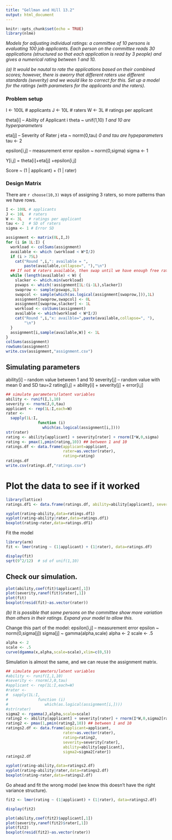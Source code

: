 ```yaml
---
title: "Gellman and Hill 13.2"
output: html_document
---
```


```r
knitr::opts_chunk$set(echo = TRUE)
library(nlme)

```

_Models for adjusting individual ratings:  a committee of 10 persons is evaluating 100 job applicants.  Each person on the committee reads 30 applications (structured so that each application is read by 3 people) and gives a numerical rating between 1 and 10._

_(a) It would be nautal to rate the applications based on their combined scores; however, there is aworry that different raters use different standards (severity) and we would like to correct for this.  Set up a model for the ratings (with parameters for the applicants and the raters)._

### Problem setup 
I <- 100L # applicants
J <- 10L  # raters
W <- 3L   # ratings per applicant

theta[i] -- Ability of Applicant i
theta ~ unif(1,10)  _1 and 10 are hyperparameters_

eta[j] -- Severity of Rater j
eta ~ norm(0,tau) _0 and tau are hypeparameters_
tau <- 2

epsilon[i,j] -- measurement error
epsilon ~ norm(0,sigma)
sigma <- 1

Y[i,j] = theta[i]+eta[j] +epsilon[i,j]

Score ~ (1 | applicant) + (1 | rater)

### Design Matrix

There are `r choose(10,3)` ways of assigning 3 raters, so more patterns than we have rows.

```r
I <- 100L # applicants
J <- 10L  # raters
W <- 3L   # ratings per applicant
tau <- 2  # SD of raters
sigma <- 1 # Error SD

assignment <- matrix(0L,I,J)
for (i in 1L:I) {
  workload <- colSums(assignment)
  available <- which (workload < W*I/J)
  if (i > 75L)
    cat("Round ",i,": available = ",
        paste(available,collapse=", "),"\n")
  ## If not W raters available, then swap until we have enough free raters.
  while (length(available) < W) {
    slacker <- which.min(workload)
    pswaps <- which(!assignment[1L:(i-1L),slacker])
    swaprow <- sample(pswaps,1L)
    swapcol <- sample(which(as.logical(assignment[swaprow,])),1L)
    assignment[swaprow,swapcol] <- 0L
    assignment[swaprow,slacker] <- 1L
    workload <- colSums(assignment)
    available <- which(workload < W*I/J)
    cat("Round ",i,"x: availble=",paste(available,collapse=", "),
        "\n")
  } 
  assignment[i,sample(available,W)] <- 1L
}
colSums(assignment)
rowSums(assignment)
write.csv(assignment,"assignment.csv")
```

## Simulating parameters
ability[i] -- random value between 1 and 10
severity[j] -- random value with mean 0 and SD tau=2
rating[i,j] = ability[i] + severity[j] + error[i,j]



```r
## simulate parameters/latent variables
ability <- runif(I,1,10)
severity <- rnorm(J,0,tau)
applicant <- rep(1L:I,each=W)
rater <- 
  sapply(1L:I,
              function (i) 
                which(as.logical(assignment[i,])))
str(rater)
rating <- ability[applicant] + severity[rater] + rnorm(I*W,0,sigma)
rating <- pmax(1,pmin(rating,10)) ## between 1 and 10
ratings.df <- data.frame(applicant=applicant,
                         rater=as.vector(rater), 
                         rating=rating)
ratings.df
write.csv(ratings.df,"ratings.csv")

```
# Plot the data to see if it worked
```r
library(lattice)
ratings.df1 <- data.frame(ratings.df, ability=ability[applicant], severity=severity[rater])

```

```r
xyplot(rating~ability,data=ratings.df1)
xyplot(rating~ability|rater,data=ratings.df1)
boxplot(rating~rater,data=ratings.df1)
```



Fit the model
```r
library(arm)
fit <- lmer(rating ~ (1|applicant) + (1|rater), data=ratings.df)

display(fit)
sqrt(9^2/12)  # sd of unif(1,10)

```

## Check our simulation.

```r
plot(ability,coef(fit)$applicant[,1])
plot(severity,ranef(fit)$rater[,1])
plot(fit)
boxplot(resid(fit)~as.vector(rater))
```



_(b) It is possible that some persons on the committee show more variation than others in their ratings.  Expand your model to allow this._

Change this part of the model:
epsilon[i,j] -- measurement error
epsilon ~ norm(0,sigma[j])
sigma[j] ~ gamma(alpha,scale)
alpha <- 2
scale <- .5
```r
alpha <- 2
scale <- .5
curve(dgamma(x,alpha,scale=scale),xlim=c(0,5))
```

Simulation is almost the same, and we can reuse the assignment matrix.

```r
## simulate parameters/latent variables
#ability <- runif(I,1,10)
#severity <- rnorm(J,0,tau)
#applicant <- rep(1L:I,each=W)
#rater <- 
#  sapply(1L:I,
#             function (i) 
#                which(as.logical(assignment[i,])))
#str(rater)
sigma2 <- rgamma(J,alpha,scale=scale)
rating2 <- ability[applicant] + severity[rater] + rnorm(I*W,0,sigma2[rater])
rating2 <- pmax(1,pmin(rating2,10)) ## between 1 and 10
ratings2.df <- data.frame(applicant=applicant,
                         rater=as.vector(rater), 
                         rating=rating2,
                         severity=severity[rater],
                         ability=ability[applicant],
                         sigma2=sigma2[rater])
ratings2.df
```

```r
xyplot(rating~ability,data=ratings2.df)
xyplot(rating~ability|rater,data=ratings2.df)
boxplot(rating~rater,data=ratings2.df)

```

Go ahead and fit the wrong model (we know this doesn't have the right variance structure).
```r
fit2 <- lmer(rating ~ (1|applicant) + (1|rater), data=ratings2.df)

display(fit2)
```
```r
plot(ability,coef(fit2)$applicant[,1])
plot(severity,ranef(fit2)$rater[,1])
plot(fit2)
boxplot(resid(fit2)~as.vector(rater))

```

